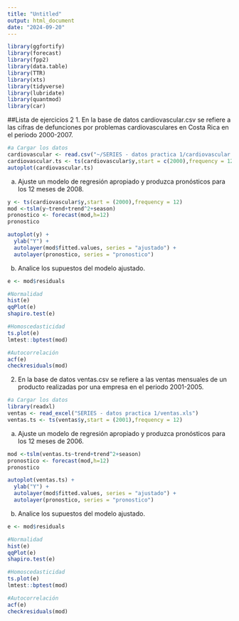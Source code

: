 ```yaml
---
title: "Untitled"
output: html_document
date: "2024-09-20"
---
```

```r
library(ggfortify)
library(forecast)
library(fpp2)
library(data.table)
library(TTR)
library(xts)
library(tidyverse)
library(lubridate)
library(quantmod)
library(car)
```
##Lista de ejercicios 2
1. En la base de datos cardiovascular.csv se refiere a las cifras de defunciones por problemas cardiovasculares en Costa Rica en el periodo 2000-2007.
```r
#a Cargar los datos
cardiovascular <- read.csv("~/SERIES - datos practica 1/cardiovascular.csv")
cardiovascular.ts <- ts(cardiovascular$y,start = c(2000),frequency = 12)
autoplot(cardiovascular.ts)
```

a. Ajuste un modelo de regresión apropiado y produzca pronósticos para los 12 meses de 2008.
```r
y <- ts(cardiovascular$y,start = (2000),frequency = 12)
mod <-tslm(y~trend+trend^2+season)
pronostico <- forecast(mod,h=12)
pronostico
```
```r
autoplot(y) +
  ylab("Y") +
  autolayer(mod$fitted.values, series = "ajustado") +
  autolayer(pronostico, series = "pronostico")
```


b. Analice los supuestos del modelo ajustado.
```r
e <- mod$residuals

#Normalidad
hist(e)
qqPlot(e)
shapiro.test(e)

#Homoscedasticidad
ts.plot(e)
lmtest::bptest(mod)

#Autocorrelación
acf(e)
checkresiduals(mod)
```

2. En la base de datos ventas.csv se refiere a las ventas mensuales de un producto realizadas por una empresa en el periodo 2001-2005.
```r
#a Cargar los datos
library(readxl)
ventas <- read_excel("SERIES - datos practica 1/ventas.xls")
ventas.ts <- ts(ventas$y,start = (2001),frequency = 12)
```

a. Ajuste un modelo de regresión apropiado y produzca pronósticos para los 12 meses de 2006.
```r
mod <-tslm(ventas.ts~trend+trend^2+season)
pronostico <- forecast(mod,h=12)
pronostico
```
```r
autoplot(ventas.ts) +
  ylab("Y") +
  autolayer(mod$fitted.values, series = "ajustado") +
  autolayer(pronostico, series = "pronostico")
```
b. Analice los supuestos del modelo ajustado.
```r
e <- mod$residuals

#Normalidad
hist(e)
qqPlot(e)
shapiro.test(e)

#Homoscedasticidad
ts.plot(e)
lmtest::bptest(mod)

#Autocorrelación
acf(e)
checkresiduals(mod)
```